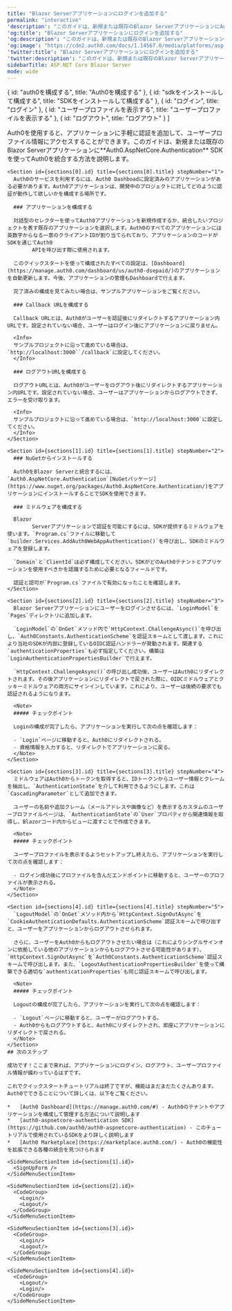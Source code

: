 ---
title: "Blazor Serverアプリケーションにログインを追加する"
permalink: "interactive"
'description': "このガイドは、新規または既存のBlazor ServerアプリケーションにAuth0.AspNetCore.Authentication SDKを使ってAuth0を統合する方法を説明します。"
'og:title': "Blazor Serverアプリケーションにログインを追加する"
'og:description': "このガイドは、新規または既存のBlazor ServerアプリケーションにAuth0.AspNetCore.Authentication SDKを使ってAuth0を統合する方法を説明します。"
'og:image': "https://cdn2.auth0.com/docs/1.14567.0/media/platforms/asp.png"
'twitter:title': "Blazor Serverアプリケーションにログインを追加する"
'twitter:description': "このガイドは、新規または既存のBlazor ServerアプリケーションにAuth0.AspNetCore.Authentication SDKを使ってAuth0を統合する方法を説明します。"
sidebarTitle: ASP.NET Core Blazor Server
mode: wide
---



  { id: "auth0を構成する", title: "Auth0を構成する" },
  { id: "sdkをインストールして構成する", title: "SDKをインストールして構成する" },
  { id: "ログイン", title: "ログイン" },
  { id: "ユーザープロファイルを表示する", title: "ユーザープロファイルを表示する" },
  { id: "ログアウト", title: "ログアウト" }
]

<Recipe>
  <Content>
    Auth0を使用すると、アプリケーションに手軽に認証を追加して、ユーザープロファイル情報にアクセスすることができます。このガイドは、新規または既存のBlazor
        Serverアプリケーションに**Auth0.AspNetCore.Authentication** SDKを使ってAuth0を統合する方法を説明します。

    <Section id={sections[0].id} title={sections[0].title} stepNumber="1">
      Auth0のサービスを利用するには、Auth0 Dashboadに設定済みのアプリケーションがある必要があります。Auth0アプリケーションは、開発中のプロジェクトに対してどのように認証が動作して欲しいかを構成する場所です。

      ### アプリケーションを構成する

      対話型のセレクターを使ってAuth0アプリケーションを新規作成するか、統合したいプロジェクトを表す既存のアプリケーションを選択します。Auth0のすべてのアプリケーションには英数字からなる一意のクライアントIDが割り当てられており、アプリケーションのコードがSDKを通じてAuth0
            APIを呼び出す際に使用されます。

      このクイックスタートを使って構成されたすべての設定は、[Dashboard](https://manage.auth0.com/dashboard/us/auth0-dsepaid/)のアプリケーションを自動更新します。今後、アプリケーションの管理もDashboardで行えます。

      完了済みの構成を見てみたい場合は、サンプルアプリケーションをご覧ください。

      ### Callback URLを構成する

      Callback URLとは、Auth0がユーザーを認証後にリダイレクトするアプリケーション内URLです。設定されていない場合、ユーザーはログイン後にアプリケーションに戻りません。

      <Info>
      サンプルプロジェクトに沿って進めている場合は、`http://localhost:3000``/callback`に設定してください。
      </Info>

      ### ログアウトURLを構成する

      ログアウトURLとは、Auth0がユーザーをログアウト後にリダイレクトするアプリケーション内URLです。設定されていない場合、ユーザーはアプリケーションからログアウトできず、エラーを受け取ります。

      <Info>
      サンプルプロジェクトに沿って進めている場合は、`http://localhost:3000`に設定してください。
      </Info>
    </Section>

    <Section id={sections[1].id} title={sections[1].title} stepNumber="2">
      ### NuGetからインストールする

      Auth0をBlazor Serverと統合するには、`Auth0.AspNetCore.Authentication`[NuGetパッケージ](https://www.nuget.org/packages/Auth0.AspNetCore.Authentication/)をアプリケーションにインストールすることでSDKを使用できます。

      ### ミドルウェアを構成する

      Blazor
            Serverアプリケーションで認証を可能にするには、SDKが提供するミドルウェアを使います。`Program.cs`ファイルに移動して`builder.Services.AddAuth0WebAppAuthentication()`を呼び出し、SDKのミドルウェアを登録します。

      `Domain`と`ClientId`は必ず構成してください。SDKがどのAuth0テナントとアプリケーションを使用すべきかを認識するために必要となるフィールドです。

      認証と認可が`Program.cs`ファイルで有効になったことを確認します。
    </Section>

    <Section id={sections[2].id} title={sections[2].title} stepNumber="3">
      Blazor Serverアプリケーションにユーザーをログインさせるには、`LoginModel`を`Pages`ディレクトリに追加します。

      `LoginModel`の`OnGet`メソッド内で`HttpContext.ChallengeAsync()`を呼び出し、`Auth0Constants.AuthenticationScheme`を認証スキームとして渡します。これにより当社のSDKが内部に登録しているOIDC認証ハンドラーが発動されます。関連する`authenticationProperties`も必ず指定してください。構築は`LoginAuthenticationPropertiesBuilder`で行えます。

      `HttpContext.ChallengeAsync()`の呼び出し成功後、ユーザーはAuth0にリダイレクトされます。その後アプリケーションにリダイレクトで戻された際に、OIDCミドルウェアとクッキーミドルウェアの両方にサインインしています。これにより、ユーザーは後続の要求でも認証されるようになります。

      <Note>
      ##### チェックポイント

      Loginの構成が完了したら、アプリケーションを実行して次の点を確認します：

      - `Login`ページに移動すると、Auth0にリダイレクトされる。
      - 資格情報を入力すると、リダイレクトでアプリケーションに戻る。
      </Note>
    </Section>

    <Section id={sections[3].id} title={sections[3].title} stepNumber="4">
      ミドルウェアはAuth0からトークンを取得すると、IDトークンからユーザー情報とクレームを抽出し、`AuthenticationState`を介して利用できるようにします。これは`CascadingParameter`として追加できます。

      ユーザーの名前や追加クレーム（メールアドレスや画像など）を表示するカスタムのユーザープロファイルページは、`AuthenticationState`の`User`プロパティから関連情報を取得し、Blazorコード内からビューに渡すことで作成できます。

      <Note>
      ##### チェックポイント

      ユーザープロファイルを表示するようセットアップし終えたら、アプリケーションを実行して次の点を確認します：

      - ログイン成功後にプロファイルを含んだエンドポイントに移動すると、ユーザーのプロファイルが表示される。
      </Note>
    </Section>

    <Section id={sections[4].id} title={sections[4].title} stepNumber="5">
      `LogoutModel`の`OnGet`メソッド内から`HttpContext.SignOutAsync`を`CookieAuthenticationDefaults.AuthenticationScheme`認証スキームで呼び出すと、ユーザーをアプリケーションからログアウトさせられます。

      さらに、ユーザーをAuth0からもログアウトさせたい場合は（これによりシングルサインオンに依拠している他のアプリケーションからもログアウトさせる可能性があります）、`HttpContext.SignOutAsync`を`Auth0Constants.AuthenticationScheme`認証スキームで呼び出します。また、`LogoutAuthenticationPropertiesBuilder`を使って構築できる適切な`authenticationProperties`も同じ認証スキームで呼び出します。

      <Note>
      ##### チェックポイント

      Logoutの構成が完了したら、アプリケーションを実行して次の点を確認します：

      - `Logout`ページに移動すると、ユーザーがログアウトする。
      - Auth0からもログアウトすると、Auth0にリダイレクトされ、即座にアプリケーションにリダイレクトで戻される。
      </Note>
    </Section>
    ## 次のステップ

    成功です！ここまで来れば、アプリケーションにログイン、ログアウト、ユーザープロファイル情報が備わっているはずです。

    これでクイックスタートチュートリアルは終了ですが、機能はまだまだたくさんあります。Auth0でできることについて詳しくは、以下をご覧ください。

    *   [Auth0 Dashboard](https://manage.auth0.com/#) - Auth0のテナントやアプリケーションを構成して管理する方法について説明します
    *   [auth0-aspnetcore-authentication SDK](https://github.com/auth0/auth0-aspnetcore-authentication) - このチュートリアルで使用されているSDKをより詳しく説明します
    *   [Auth0 Marketplace](https://marketplace.auth0.com/) - Auth0の機能性を拡張できる各種の統合を見つけられます
  </Content>

  <SideMenu sections={sections}>
    <SideMenuSectionItem id={sections[0].id}>
      <SignUpForm />
    </SideMenuSectionItem>

    <SideMenuSectionItem id={sections[1].id}>
      <SignUpForm />
    </SideMenuSectionItem>

    <SideMenuSectionItem id={sections[2].id}>
      <CodeGroup>
        <Login/>
        <Logout/>
      </CodeGroup>
    </SideMenuSectionItem>

    <SideMenuSectionItem id={sections[3].id}>
      <CodeGroup>
        <Login/>
        <Logout/>
      </CodeGroup>
    </SideMenuSectionItem>

    <SideMenuSectionItem id={sections[4].id}>
      <CodeGroup>
        <Logout/>
        <Login/>
      </CodeGroup>
    </SideMenuSectionItem>

  </SideMenu>
</Recipe>
